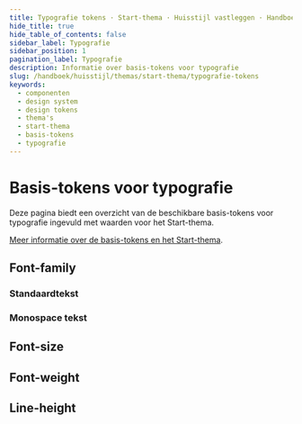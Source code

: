 ```yaml
---
title: Typografie tokens · Start-thema · Huisstijl vastleggen · Handboek
hide_title: true
hide_table_of_contents: false
sidebar_label: Typografie
sidebar_position: 1
pagination_label: Typografie
description: Informatie over basis-tokens voor typografie
slug: /handboek/huisstijl/themas/start-thema/typografie-tokens
keywords:
  - componenten
  - design system
  - design tokens
  - thema's
  - start-thema
  - basis-tokens
  - typografie
---
```



# Basis-tokens voor typografie

Deze pagina biedt een overzicht van de beschikbare basis-tokens voor typografie ingevuld met waarden voor het Start-thema.

[Meer informatie over de basis-tokens en het Start-thema](/handboek/huisstijl/themas/start-thema).

## Font-family

### Standaardtekst

<CommonDesignTokensTable type="text" item="font-family" subitem="default" />

### Monospace tekst

<CommonDesignTokensTable type="text" item="font-family" subitem="monospace" />

## Font-size

<CommonDesignTokensTable type="text" item="font-size" />

## Font-weight

<CommonDesignTokensTable type="text" item="font-weight" />

## Line-height

<CommonDesignTokensTable type="text" item="line-height" />

